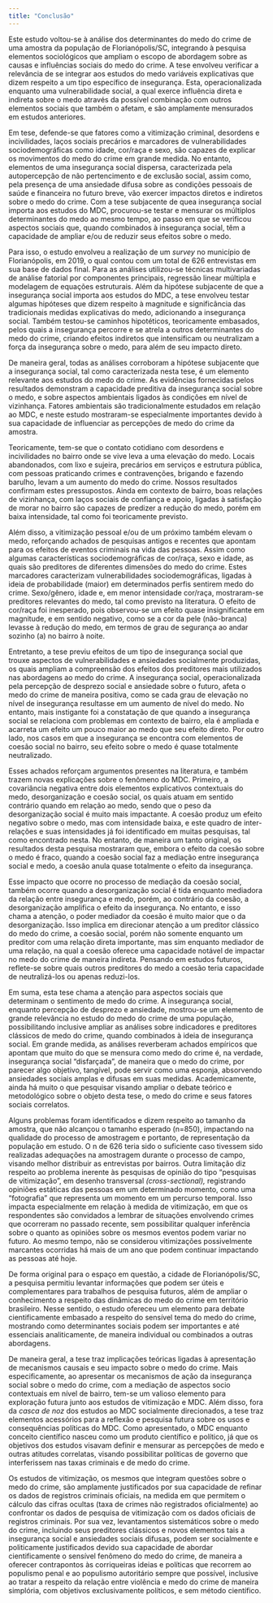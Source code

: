 ```yaml
---
title: "Conclusão"
---
```


Este estudo voltou-se à análise dos determinantes do medo do crime de uma amostra da população de Florianópolis/SC, integrando à pesquisa elementos sociológicos que ampliam o escopo de abordagem sobre as causas e influências sociais do medo do crime. A tese envolveu verificar a relevância de se integrar aos estudos do medo variáveis explicativas que dizem respeito a um tipo específico de insegurança. Esta, operacionalizada enquanto uma vulnerabilidade social, a qual exerce influência direta e indireta sobre o medo através da possível combinação com outros elementos sociais que também o afetam, e são amplamente mensurados em estudos anteriores.

Em tese, defende-se que fatores como a vitimização criminal, desordens e incivilidades, laços sociais precários e marcadores de vulnerabilidades sociodemográficas como idade, cor/raça e sexo, são capazes de explicar os movimentos do medo do crime em grande medida. No entanto, elementos de uma insegurança social dispersa, caracterizada pela autopercepção de não pertencimento e de exclusão social, assim como, pela presença de uma ansiedade difusa sobre as condições pessoais de saúde e financeira no futuro breve, vão exercer impactos diretos e indiretos sobre o medo do crime. Com a tese subjacente de quea insegurança social importa aos estudos do MDC, procurou-se testar e mensurar os múltiplos determinantes do medo ao mesmo tempo, ao passo em que se verificou aspectos sociais que, quando combinados à insegurança social, têm a capacidade de ampliar e/ou de reduzir seus efeitos sobre o medo.

Para isso, o estudo envolveu a realização de um *survey* no município de Florianópolis, em 2019, o qual contou com um total de 626 entrevistas em sua base de dados final. Para as análises utilizou-se técnicas multivariadas de análise fatorial por componentes principais, regressão linear múltipla e modelagem de equações estruturais. Além da hipótese subjacente de que a insegurança social importa aos estudos do MDC, a tese envolveu testar algumas hipóteses que dizem respeito à magnitude e significância das tradicionais medidas explicativas do medo, adicionando a insegurança social. Também testou-se caminhos hipotéticos, teoricamente embasados, pelos quais a insegurança percorre e se atrela a outros determinantes do medo do crime, criando efeitos indiretos que intensificam ou neutralizam a força da insegurança sobre o medo, para além de seu impacto direto.

De maneira geral, todas as análises corroboram a hipótese subjacente que a insegurança social, tal como caracterizada nesta tese, é um elemento relevante aos estudos do medo do crime. As evidências fornecidas pelos resultados demonstram a capacidade preditiva da insegurança social sobre o medo, e sobre aspectos ambientais ligados às condições em nível de vizinhança. Fatores ambientais são tradicionalmente estudados em relação ao MDC, e neste estudo mostraram-se especialmente importantes devido à sua capacidade de influenciar as percepções de medo do crime da amostra.

Teoricamente, tem-se que o contato cotidiano com desordens e incivilidades no bairro onde se vive leva a uma elevação do medo. Locais abandonados, com lixo e sujeira, precários em serviços e estrutura pública, com pessoas praticando crimes e contravenções, brigando e fazendo barulho, levam a um aumento do medo do crime. Nossos resultados confirmam estes pressupostos. Ainda em contexto de bairro, boas relações de vizinhança, com laços sociais de confiança e apoio, ligadas à satisfação de morar no bairro são capazes de predizer a redução do medo, porém em baixa intensidade, tal como foi teoricamente previsto.

Além disso, a vitimização pessoal e/ou de um próximo também elevam o medo, reforçando achados de pesquisas antigos e recentes que apontam para os efeitos de eventos criminais na vida das pessoas. Assim como algumas características sociodemográficas de cor/raça, sexo e idade, as quais são preditores de diferentes dimensões do medo do crime. Estes marcadores caracterizam vulnerabilidades sociodemográficas, ligadas à ideia de probabilidade (maior) em determinados perfis sentirem medo do crime. Sexo/gênero, idade e, em menor intensidade cor/raça, mostraram-se preditores relevantes do medo, tal como previsto na literatura. O efeito de cor/raça foi inesperado, pois observou-se um efeito quase insignificante em magnitude, e em sentido negativo, como se a cor da pele (não-branca) levasse à redução do medo, em termos de grau de segurança ao andar sozinho (a) no bairro à noite.

Entretanto, a tese previu efeitos de um tipo de insegurança social que trouxe aspectos de vulnerabilidades e ansiedades socialmente produzidas, os quais ampliam a compreensão dos efeitos dos preditores mais utilizados nas abordagens ao medo do crime. A insegurança social, operacionalizada pela percepção de desprezo social e ansiedade sobre o futuro, afeta o medo do crime de maneira positiva, como se cada grau de elevação no nível de insegurança resultasse em um aumento de nível do medo. No entanto, mais instigante foi a constatação de que quando a insegurança social se relaciona com problemas em contexto de bairro, ela é ampliada e acarreta um efeito um pouco maior ao medo que seu efeito direto. Por outro lado, nos casos em que a insegurança se encontra com elementos de coesão social no bairro, seu efeito sobre o medo é quase totalmente neutralizado.

Esses achados reforçam argumentos presentes na literatura, e também trazem novas explicações sobre o fenômeno do MDC. Primeiro, a covariância negativa entre dois elementos explicativos contextuais do medo, desorganização e coesão social, os quais atuam em sentido contrário quando em relação ao medo, sendo que o peso da desorganização social é muito mais impactante. A coesão produz um efeito negativo sobre o medo, mas com intensidade baixa, e este quadro de inter-relações e suas intensidades já foi identificado em muitas pesquisas, tal como encontrado nesta. No entanto, de maneira um tanto original, os resultados desta pesquisa mostraram que, embora o efeito da coesão sobre o medo é fraco, quando a coesão social faz a mediação entre insegurança social e medo, a coesão anula quase totalmente o efeito da insegurança.

Esse impacto que ocorre no processo de mediação da coesão social, também ocorre quando a desorganização social é tida enquanto mediadora da relação entre insegurança e medo, porém, ao contrário da coesão, a desorganização amplifica o efeito da insegurança. No entanto, e isso chama a atenção, o poder mediador da coesão é muito maior que o da desorganização. Isso implica em direcionar atenção a um preditor clássico do medo do crime, a coesão social, porém não somente enquanto um preditor com uma relação direta importante, mas sim enquanto mediador de uma relação, na qual a coesão oferece uma capacidade notável de impactar no medo do crime de maneira indireta. Pensando em estudos futuros, reflete-se sobre quais outros preditores do medo a coesão teria capacidade de neutralizá-los ou apenas reduzi-los.

Em suma, esta tese chama a atenção para aspectos sociais que determinam o sentimento de medo do crime. A insegurança social, enquanto percepção de desprezo e ansiedade, mostrou-se um elemento de grande relevância no estudo do medo do crime de uma população, possibilitando inclusive ampliar as análises sobre indicadores e preditores clássicos de medo do crime, quando combinados à ideia de insegurança social. Em grande medida, as análises reverberam achados empíricos que apontam que muito do que se mensura como medo do crime é, na verdade, insegurança social “disfarçada”, de maneira que o medo do crime, por parecer algo objetivo, tangível, pode servir como uma esponja, absorvendo ansiedades sociais amplas e difusas em suas medidas. Academicamente, ainda há muito o que pesquisar visando ampliar o debate teórico e metodológico sobre o objeto desta tese, o medo do crime e seus fatores sociais correlatos.

Alguns problemas foram identificados e dizem respeito ao tamanho da amostra, que não alcançou o tamanho esperado (n=850), impactando na qualidade do processo de amostragem e portanto, de representação da população em estudo. O n de 626 teria sido o suficiente caso tivessem sido realizadas adequações na amostragem durante o processo de campo, visando melhor distribuir as entrevistas por bairros. Outra limitação diz respeito ao problema inerente às pesquisas de opinião do tipo “pesquisas de vitimização”, em desenho transversal *(cross-sectional),* registrando opiniões estáticas das pessoas em um determinado momento, como uma “fotografia” que representa um momento em um percurso temporal. Isso impacta especialmente em relação à medida de vitimização, em que os respondentes são convidados a lembrar de situações envolvendo crimes que ocorreram no passado recente, sem possibilitar qualquer inferência sobre o quanto as opiniões sobre os mesmos eventos podem variar no futuro. Ao mesmo tempo, não se considerou vitimizações possivelmente marcantes ocorridas há mais de um ano que podem continuar impactando as pessoas até hoje.

De forma original para o espaço em questão, a cidade de Florianópolis/SC, a pesquisa permitiu levantar informações que podem ser úteis e complementares para trabalhos de pesquisa futuros, além de ampliar o conhecimento a respeito das dinâmicas do medo do crime em território brasileiro. Nesse sentido, o estudo ofereceu um elemento para debate cientificamente embasado a respeito do sensível tema do medo do crime, mostrando como determinantes sociais podem ser importantes e até essenciais analiticamente, de maneira individual ou combinados a outras abordagens.

De maneira geral, a tese traz implicações teóricas ligadas à apresentação de mecanismos causais e seu impacto sobre o medo do crime. Mais especificamente, ao apresentar os mecanismos de ação da insegurança social sobre o medo do crime, com a mediação de aspectos socio contextuais em nível de bairro, tem-se um valioso elemento para exploração futura junto aos estudos de vitimização e MDC. Além disso, fora da *casca de noz* dos estudos ao MDC socialmente direcionados, a tese traz elementos acessórios para a reflexão e pesquisa futura sobre os usos e consequências políticas do MDC. Como apresentado, o MDC enquanto conceito científico nasceu como um produto científico e político, já que os objetivos dos estudos visavam definir e mensurar as percepções de medo e outras atitudes correlatas, visando possibilitar políticas de governo que interferissem nas taxas criminais e de medo do crime.

Os estudos de vitimização, os mesmos que integram questões sobre o medo do crime, são amplamente justificados por sua capacidade de refinar os dados de registros criminais oficiais, na medida em que permitem o cálculo das cifras ocultas (taxa de crimes não registrados oficialmente) ao confrontar os dados de pesquisa de vitimização com os dados oficiais de registros criminais. Por sua vez, levantamentos sistemáticos sobre o medo do crime, incluindo seus preditores clássicos e novos elementos tais a insegurança social e ansiedades sociais difusas, podem ser socialmente e politicamente justificados devido sua capacidade de abordar cientificamente o sensível fenômeno do medo do crime, de maneira a oferecer contrapontos às corriqueiras ideias e políticas que recorrem ao populismo penal e ao populismo autoritário sempre que possível, inclusive ao tratar a respeito da relação entre violência e medo do crime de maneira simplória, com objetivos exclusivamente políticos, e sem método científico.
